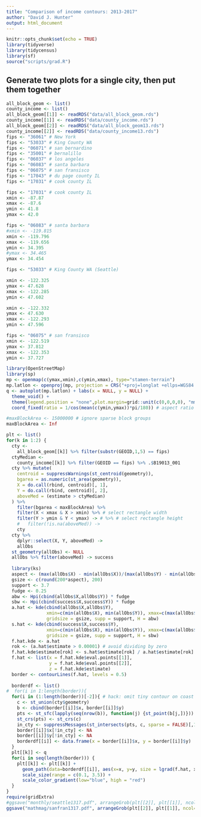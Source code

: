 ```yaml
---
title: "Comparison of income contours: 2013-2017"
author: "David J. Hunter"
output: html_document
---
```


```r
knitr::opts_chunk$set(echo = TRUE)
library(tidyverse)
library(tidycensus)
library(sf)
source("scripts/grad.R")
```


## Generate two plots for a single city, then put them together

```r
all_block_geom <- list()
county_income <- list()
all_block_geom[[1]] <- readRDS("data/all_block_geom.rds") 
county_income[[1]] <- readRDS("data/county_income.rds") 
all_block_geom[[2]] <- readRDS("data/all_block_geom13.rds") 
county_income[[2]] <- readRDS("data/county_income13.rds") 
fips <- "36061" # New York
fips <- "53033" # King County WA
fips <- "06071" # san bernardino
fips <- "35001" # bernalillo
fips <- "06037" # los angeles
fips <- "06083" # santa barbara
fips <- "06075" # san fransisco
fips <- "17043" # du page county IL
fips <- "17031" # cook county IL

fips <- "17031" # cook county IL
xmin <- -87.87
xmax <- -87.6
ymin <- 41.8
ymax <- 42.0

fips <- "06083" # santa barbara
#xmin <- -119.815
xmin <- -119.796
xmax <- -119.656
ymin <- 34.395
#ymax <- 34.465
ymax <- 34.454

fips <- "53033" # King County WA (Seattle)

xmin <- -122.325
ymax <- 47.628
xmax <- -122.285
ymin <- 47.602

xmin <- -122.332
ymax <- 47.630
xmax <- -122.293
ymin <- 47.596

fips <- "06075" # san fransisco
xmin <- -122.519
ymax <- 37.812
xmax <- -122.353
ymin <- 37.727

library(OpenStreetMap)
library(sp)
mp <- openmap(c(ymax,xmin),c(ymin,xmax), type="stamen-terrain")
mp.latlon <- openproj(mp, projection = CRS("+proj=longlat +ellps=WGS84 +datum=WGS84 +no_defs"))
q <- autoplot(mp.latlon) + labs(x = NULL, y = NULL) + 
  theme_void() +
  theme(legend.position = "none",plot.margin=grid::unit(c(0,0,0,0), "mm")) +
  coord_fixed(ratio = 1/cos(mean(c(ymin,ymax))*pi/180)) # aspect ratio correction

#maxBlockArea <- 15000000 # ignore sparse block groups
maxBlockArea <- Inf

plt <- list()
for(k in 1:2) {
  cty <- 
    all_block_geom[[k]] %>% filter(substr(GEOID,1,5) == fips)
  ctyMedian <- 
    county_income[[k]] %>% filter(GEOID == fips) %>% .$B19013_001
  cty %>% mutate(
    centroid = suppressWarnings(st_centroid(geometry)),
    bgarea = as.numeric(st_area(geometry)),
    X = do.call(rbind, centroid)[, 1],
    Y = do.call(rbind, centroid)[, 2],
    aboveMed = (estimate > ctyMedian)
  ) %>%
    filter(bgarea < maxBlockArea) %>%
    filter(X < xmax & X > xmin) %>% # select rectangle width
    filter(Y > ymin & Y < ymax) -> # %>% # select rectangle height
    #   filter(!is.na(aboveMed)) ->
    cty
  cty %>% 
    dplyr::select(X, Y, aboveMed) ->
    allObs
  st_geometry(allObs) <- NULL
  allObs %>% filter(aboveMed) -> success
  
  library(ks)
  aspect <- (max(allObs$X) - min(allObs$X))/(max(allObs$Y) - min(allObs$Y))
  gsize <- c(round(200*aspect), 200)
  support <- 3.7
  fudge <- 0.25
  abw <- Hpi(cbind(allObs$X,allObs$Y)) * fudge
  sbw <- Hpi(cbind(success$X,success$Y)) * fudge
  a.hat <- kde(cbind(allObs$X,allObs$Y), 
               xmin=c(min(allObs$X), min(allObs$Y)), xmax=c(max(allObs$X), max(allObs$Y)), 
               gridsize = gsize, supp = support, H = abw)
  s.hat <- kde(cbind(success$X,success$Y), 
               xmin=c(min(allObs$X), min(allObs$Y)), xmax=c(max(allObs$X), max(allObs$Y)), 
               gridsize = gsize, supp = support, H = sbw)
  f.hat.kde <- a.hat
  rok <- (a.hat$estimate > 0.00001) # avoid dividing by zero
  f.hat.kde$estimate[rok] <- s.hat$estimate[rok] / a.hat$estimate[rok] * nrow(success) / nrow(allObs)
  f.hat <- list(x = f.hat.kde$eval.points[[1]],
                y = f.hat.kde$eval.points[[2]],
                z = f.hat.kde$estimate)
  border <- contourLines(f.hat, levels = 0.5)
  
  borderdf <- list()
#  for(i in 1:length(border)){
  for(i in (1:length(border))[-2]){ # hack: omit tiny contour on coast
    c <- st_union(cty$geometry)
    b <- cbind(border[[i]]$x, border[[i]]$y)
    pts <- st_sfc(lapply(seq(nrow(b)), function(j) {st_point(b[j,])}))
    st_crs(pts) <- st_crs(c)
    in_cty <- suppressMessages(st_intersects(pts, c, sparse = FALSE)[,1])
    border[[i]]$x[!in_cty] <- NA
    border[[i]]$y[!in_cty] <- NA
    borderdf[[i]] <- data.frame(x = border[[i]]$x, y = border[[i]]$y)
  }
  plt[[k]] <- q
  for(i in seq(length(border))) {
    plt[[k]] <- plt[[k]] + 
      geom_path(data=borderdf[[i]], aes(x=x, y=y, size = lgrad(f.hat, x, y), color = lgrad(f.hat, x, y))) + 
      scale_size(range = c(0.1, 3.5)) + 
      scale_color_gradient(low="blue", high = "red")
  }
}
require(gridExtra)
#ggsave("monthly/seattle1317.pdf", arrangeGrob(plt[[2]], plt[[1]], ncol=2), width = 5, height = 3.2, units = "in")
ggsave("mathmag/sanfran1317.pdf", arrangeGrob(plt[[2]], plt[[1]], ncol=2), width = 5, height = 3.2, units = "in")
```

